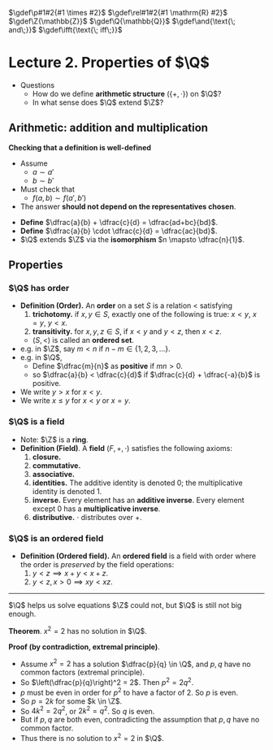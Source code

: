 $\gdef\p#1#2{#1 \times #2}$
$\gdef\rel#1#2{#1 \mathrm{R} #2}$
$\gdef\Z{\mathbb{Z}}$
$\gdef\Q{\mathbb{Q}}$
$\gdef\and{\text{\; and\;}}$
$\gdef\ifft{\text{\; iff\;}}$

# Lecture 2. Properties of $\Q$

- Questions
    - How do we define **arithmetic structure** ($\{+, \cdot \}$) on $\Q$?
    - In what sense does $\Q$ extend $\Z$?

## Arithmetic: addition and multiplication

<Box>

**Checking that a definition is well-defined**
- Assume
    - $a \sim a'$
    - $b \sim b'$
- Must check that
    - $f(a, b) \sim f(a', b')$
- The answer **should not depend on the representatives chosen**.

</Box>

- **Define** $\dfrac{a}{b} + \dfrac{c}{d} = \dfrac{ad+bc}{bd}$.
- **Define** $\dfrac{a}{b} \cdot \dfrac{c}{d} = \dfrac{ac}{bd}$.
- $\Q$ extends $\Z$ via the **isomorphism** $n \mapsto \dfrac{n}{1}$.

## Properties

### $\Q$ has order

- **Definition (Order).** An **order** on a set $S$ is a relation $<$ satisfying
    1. **trichotomy.** if $x, y \in S$, exactly one of the following is true: $x < y$, $x = y$, $y < x$.
    2. **transitivity.** for $x, y, z \in S$, if $x < y$ and $y < z$, then $x < z$.
    - $(S, <)$ is called an **ordered set**.
- e.g. in $\Z$, say $m < n$ if $n - m \in \{1, 2, 3, ...\}$.
- e.g. in $\Q$,
    - Define $\dfrac{m}{n}$ as **positive** if $mn > 0$.
    - so $\dfrac{a}{b} < \dfrac{c}{d}$ if $\dfrac{c}{d} + \dfrac{-a}{b}$ is positive.
- We write $y > x$ for $x < y$.
- We write $x \leq y$ for $x < y$ or $x = y$.

### $\Q$ is a field
- Note: $\Z$ is a **ring**.
- **Definition (Field)**. A **field** $(F, + , \cdot)$ satisfies the following axioms:
    1. **closure.**
    2. **commutative.**
    3. **associative.**
    4. **identities.** The additive identity is denoted $0$; the multiplicative identity is denoted $1$.
    5. **inverse.** Every element has an **additive inverse**. Every element except $0$ has a **multiplicative inverse**.
    6. **distributive.** $\cdot$ distributes over $+$.

### $\Q$ is an ordered field
- **Definition (Ordered field).** An **ordered field** is a field with order where the order is _preserved_ by the field operations:
    1. $y < z \implies x + y < x + z$.
    2. $y < z, x > 0 \implies xy < xz$.

---

$\Q$ helps us solve equations $\Z$ could not, but $\Q$ is still not big enough.

**Theorem**. $x^2 = 2$ has no solution in $\Q$.

**Proof (by contradiction, extremal principle)**.
- Assume $x^2 = 2$ has a solution $\dfrac{p}{q} \in \Q$, and $p, q$ have no common factors (extremal principle).
- So $\left(\dfrac{p}{q}\right)^2 = 2$. Then $p^2 = 2q^2$.
- $p$ must be even in order for $p^2$ to have a factor of 2. So $p$ is even.
- So $p = 2k$ for some $k \in \Z$.
- So $4k^2 = 2q^2$, or $2k^2 = q^2$. So $q$ is even.
- But if $p, q$ are both even, contradicting the assumption that $p, q$ have no common factor.
- Thus there is no solution to $x^2 = 2$ in $\Q$.

